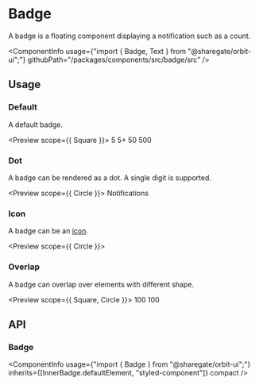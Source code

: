 
<Meta
    title="Components/Badge"
    id="badge"
/>

# Badge

<Tagline>A badge is a floating component displaying a notification such as a count.</Tagline>

<ComponentInfo
    usage={"import { Badge, Text } from \"@sharegate/orbit-ui\";"}
    githubPath="/packages/components/src/badge/src"
/>

## Usage

### Default

A default badge.

<Preview scope={{ Square }}>
    <Story name="default">
        <Inline gap={8} alignY="center">
            <Badge>
                <Text>5</Text>
                <Square />
            </Badge>
            <Badge>
                <Text>5+</Text>
                <Square />
            </Badge>
            <Badge>
                <Text>50</Text>
                <Square />
            </Badge>
            <Badge>
                <Text>500</Text>
                <Square />
            </Badge>
        </Inline>
    </Story>
</Preview>

### Dot

A badge can be rendered as a dot. A single digit is supported.

<Preview scope={{ Circle }}>
    <Story name="dot">
        <Inline gap={8} alignY="center">
            <Badge variant="dot" overlap="circle">
                <Circle />
            </Badge>
            <Badge variant="dot" overlap="icon">
                <EmailMajorIcon/>
            </Badge>
            <Badge variant="dot">
                Notifications
            </Badge>
        </Inline>
    </Story>
</Preview>

### Icon

A badge can be an [icon](?path=/docs/icon-gallery--page).

<Preview scope={{ Circle }}>
    <Story name="icon">
        <Badge variant="icon" overlap="circle">
            <PlaceholderMajorIcon />
            <Circle />
        </Badge>
    </Story>
</Preview>

### Overlap

A badge can overlap over elements with different shape.

<Preview scope={{ Square, Circle }}>
    <Story name="overlap">
        <Inline gap={13} alignY="center">
            <Inline gap={8}>
                <Badge>
                    <Text>100</Text>
                    <Square />
                </Badge>
                <Badge variant="dot">
                    <Square />
                </Badge>
                <Badge variant="icon">
                    <PlaceholderMajorIcon />
                    <Square />
                </Badge>
            </Inline>
            <Inline gap={8}>
                <Badge overlap="circle">
                    <Text>100</Text>
                    <Circle />
                </Badge>
                <Badge variant="dot" overlap="circle">
                    <Circle />
                </Badge>
                <Badge variant="icon" overlap="circle">
                    <PlaceholderMajorIcon />
                    <Circle />
                </Badge>
            </Inline>
            <Inline gap={8}>
                <Badge variant="dot" overlap="icon">
                    <EmailMajorIcon/>
                </Badge>
            </Inline>
        </Inline>
    </Story>
</Preview>

## API

### Badge

<ComponentInfo
    usage={"import { Badge } from \"@sharegate/orbit-ui\";"}
    inherits={[InnerBadge.defaultElement, "styled-component"]}
    compact
/>

<ArgsTable of={InnerBadge} sort="alpha" />
